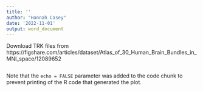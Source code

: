 ```yaml
---
title: ''
author: "Hannah Casey"
date: '2022-11-01'
output: word_document
---
```




Download TRK files from https://figshare.com/articles/dataset/Atlas_of_30_Human_Brain_Bundles_in_MNI_space/12089652

```r


```

Note that the `echo = FALSE` parameter was added to the code chunk to prevent printing of the R code that generated the plot.
